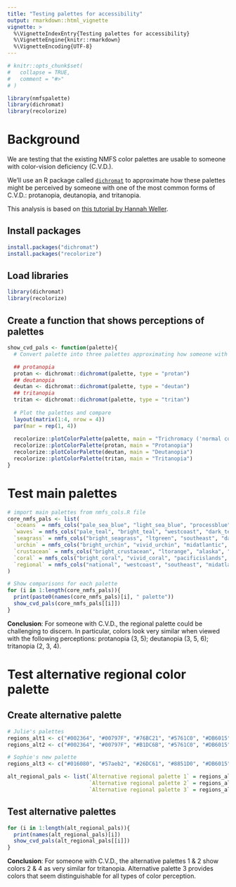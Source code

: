 ```yaml
---
title: "Testing palettes for accessibility"
output: rmarkdown::html_vignette
vignette: >
  %\VignetteIndexEntry{Testing palettes for accessibility}
  %\VignetteEngine{knitr::rmarkdown}
  %\VignetteEncoding{UTF-8}
---
```


```r
# knitr::opts_chunk$set(
#   collapse = TRUE,
#   comment = "#>"
# )
```

```r
library(nmfspalette)
library(dichromat)
library(recolorize)
```

# Background

We are testing that the existing NMFS color palettes are usable to someone with color-vision deficiency (C.V.D.).

We'll use an R package called [`dichromat`](https://cran.r-project.org/web/packages/dichromat/index.html) to approximate how these palettes might be perceived by someone with one of the most common forms of C.V.D.: protanopia, deutanopia, and tritanopia.

This analysis is based on [this tutorial by Hannah Weller](https://hiweller.rbind.io/post/using-the-dichromat-package-to-check-if-your-plot-is-colorblind-friendly/).

## Install packages
```r
install.packages("dichromat")
install.packages("recolorize")
```

## Load libraries
```r
library(dichromat)
library(recolorize)
```

## Create a function that shows perceptions of palettes
```r
show_cvd_pals <- function(palette){
  # Convert palette into three palettes approximating how someone with each type of C.V.D. would perceive the original palette

  ## protanopia
  protan <- dichromat::dichromat(palette, type = "protan")
  ## deutanopia
  deutan <- dichromat::dichromat(palette, type = "deutan")
  ## tritanopia
  tritan <- dichromat::dichromat(palette, type = "tritan")
  
  # Plot the palettes and compare
  layout(matrix(1:4, nrow = 4))
  par(mar = rep(1, 4))
  
  recolorize::plotColorPalette(palette, main = "Trichromacy ('normal color vision')")
  recolorize::plotColorPalette(protan, main = "Protanopia")
  recolorize::plotColorPalette(deutan, main = "Deutanopia")
  recolorize::plotColorPalette(tritan, main = "Tritanopia")
}
```

# Test main palettes
```r
# import main palettes from nmfs_cols.R file
core_nmfs_pals <- list(
  `oceans` = nmfs_cols("pale_sea_blue", "light_sea_blue", "processblue", "reflexblue", "national", "o50pblack"),
  `waves` = nmfs_cols("pale_teal", "bright_teal", "westcoast", "dark_teal_green"),
  `seagrass` = nmfs_cols("bright_seagrass", "ltgreen", "southeast", "dark_seagrass"),
  `urchin` = nmfs_cols("bright_urchin", "vivid_urchin", "midatlantic", "dark_urchin"),
  `crustacean` = nmfs_cols("bright_crustacean", "ltorange", "alaska", "dark_crustacean"),
  `coral` = nmfs_cols("bright_coral", "vivid_coral", "pacificislands", "dark_coral"),
  `regional` = nmfs_cols("national", "westcoast", "southeast", "midatlantic", "alaska", "pacificislands")
)

# Show comparisons for each palette
for (i in 1:length(core_nmfs_pals)){
  print(paste0(names(core_nmfs_pals)[i], " palette"))
  show_cvd_pals(core_nmfs_pals[[i]])
}
```

**Conclusion**: For someone with C.V.D., the regional palette could be challenging to discern. In particular, colors look very similar when viewed with the following perceptions: protanopia (3, 5); deutanopia (3, 5, 6); tritanopia (2, 3, 4).

# Test alternative regional color palette
## Create alternative palette
```r
# Julie's palettes
regions_alt1 <- c("#002364", "#00797F", "#76BC21", "#5761C0", "#DB6015", "#B71300")
regions_alt2 <- c("#002364", "#00797F", "#B1DC6B", "#5761C0", "#DB6015", "#B71300")

# Sophie's new palette
regions_alt3 <- c("#016080", "#57aeb2", "#26DC61", "#8851D0", "#DB6015", "#B71300")

alt_regional_pals <- list(`Alternative regional palette 1` = regions_alt1,
                          `Alternative regional palette 2` = regions_alt2,
                          `Alternative regional palette 3` = regions_alt3)

```

## Test alternative palettes
```r
for (i in 1:length(alt_regional_pals)){
  print(names(alt_regional_pals)[i])
  show_cvd_pals(alt_regional_pals[[i]])
}
```

**Conclusion**: For someone with C.V.D., the alternative palettes 1 & 2 show colors 2 & 4 as very similar for tritanopia. Alternative palette 3 provides colors that seem distinguishable for all types of color perception.
